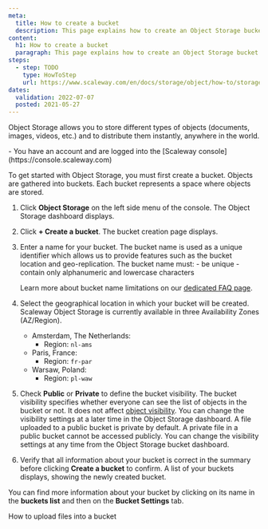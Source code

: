 ```yaml
---
meta:
  title: How to create a bucket
  description: This page explains how to create an Object Storage bucket.
content:
  h1: How to create a bucket
  paragraph: This page explains how to create an Object Storage bucket.
steps:
  - step: TODO
    type: HowToStep
    url: https://www.scaleway.com/en/docs/storage/object/how-to/storage/how-to/create-a-bucket/
dates:
  validation: 2022-07-07
  posted: 2021-05-27
---
```


Object Storage allows you to store different types of objects (documents, images, videos, etc.) and to distribute them instantly, anywhere in the world.

<Macro id="iam-requirements" />
 
<Message type="requirement">
  - You have an account and are logged into the [Scaleway console](https://console.scaleway.com)
</Message>


To get started with Object Storage, you must first create a bucket. Objects are gathered into buckets. Each bucket represents a space where objects are stored.

1. Click **Object Storage** on the left side menu of the console. The Object Storage dashboard displays.
2. Click **+ Create a bucket**. The bucket creation page displays.
    <Lightbox src="scaleway-s3-main-page.webp" alt="" />
3. Enter a name for your bucket. The bucket name is used as a unique identifier which allows us to provide features such as the bucket location and geo-replication.
    <Message type="note">
      The bucket name must:
        - be unique 
        - contain only alphanumeric and lowercase characters

      Learn more about bucket name limitations on our [dedicated FAQ page](https://www.scaleway.com/en/faq/is-there-a-limitation-in-the-bucket-name/).

    </Message>
4. Select the geographical location in which your bucket will be created. Scaleway Object Storage is currently available in three Availability Zones (AZ/Region).
    - Amsterdam, The Netherlands: 
      - Region: `nl-ams`
    - Paris, France: 
      - Region: `fr-par`
    - Warsaw, Poland: 
      - Region: `pl-waw`
5. Check **Public** or **Private** to define the bucket visibility. The bucket visibility specifies whether everyone can see the list of objects in the bucket or not. It does not affect [object visibility](/storage/object/how-to/manage-object-visibility/). You can change the visibility settings at a later time in the Object Storage dashboard.
    <Message type="note">
      A file uploaded to a public bucket is private by default.
      A private file in a public bucket cannot be accessed publicly.
      You can change the visibility settings at any time from the Object Storage bucket dashboard.

    </Message>
6. Verify that all information about your bucket is correct in the summary before clicking **Create a bucket** to confirm. A list of your buckets displays, showing the newly created bucket.
    <Lightbox src="scaleway-bucket-list.webp" alt="" />

You can find more information about your bucket by clicking on its name in the **buckets list** and then on the **Bucket Settings** tab.


<Navigation title="See Also">
  <NextButton to="/storage/object/how-to/upload-files-into-a-bucket/">How to upload files into a bucket</NextButton>
</Navigation>
